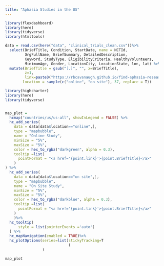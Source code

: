 ```yaml
---
title: "Aphasia Studies in the US"
---
```


```r
library(flexdashboard)
library(here)
library(tidyverse)
library(htmltools)

data = read.csv(here("data", "clinical_trials_clean.csv"))%>%
  select(BriefTitle, Condition, StartDate, name = NCTId,
         OrgFullName, BriefSummary, DetailedDescription,
         Keyword, StudyType, EligibilityCriteria, HealthyVolunteers,
         MinimumAge, Gender, LocationCity, LocationState, lon, lat) %>%
  mutate(BriefTitle = gsub("[.]", "", x=BriefTitle),
         z=1,
         link=paste0("https://rbcavanaugh.github.io/find-aphasia-research/list_View/",name),
        location = sample(c("online", "on site"), 37, replace = T))

```


```r
library(highcharter)
library(here)
library(tidyverse)


map_plot = 
  hcmap("countries/us/us-all", showInLegend = FALSE) %>%
  hc_add_series(
    data = data[data$location=="online",], 
    type = "mapbubble",
    name = "Online Study", 
    minSize = "5%",
    maxSize = "5%",
    color = hex_to_rgba("darkgreen", alpha = 0.3),
    tooltip =list(
      pointFormat = "<a href='{point.link}'>{point.BriefTitle}</a>"
    )
) %>%
  hc_add_series(
    data = data[data$location=="on site",], 
    type = "mapbubble",
    name = "On Site Study", 
    minSize = "5%",
    maxSize = "5%",
    color = hex_to_rgba("darkblue", alpha = 0.3),
    tooltip =list(
      pointFormat = "<a href='{point.link}'>{point.BriefTitle}</a>"
    )
    )%>%
  hc_tooltip(
      style = list(pointerEvents ='auto')
  ) %>%
  hc_mapNavigation(enabled = TRUE)%>%
  hc_plotOptions(series=list(stickyTracking=T
                             )
                 )


```

    
```r
map_plot
```
   


